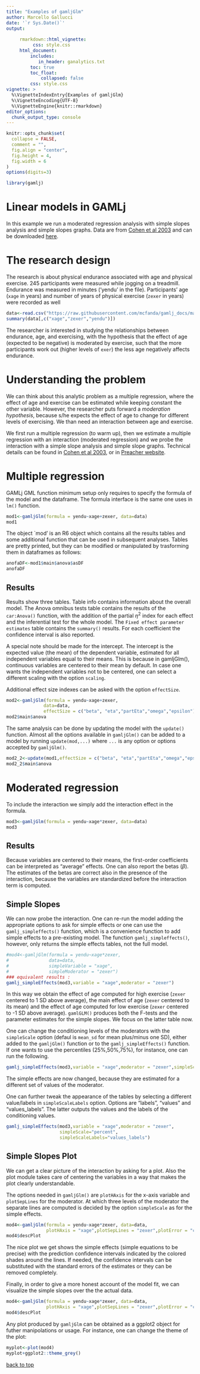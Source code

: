 ```yaml
---
title: "Examples of gamljGlm"
author: Marcello Gallucci
date: '`r Sys.Date()`'
output: 
  
     rmarkdown::html_vignette:
          css: style.css
     html_document:
         includes:
            in_header: ganalytics.txt
         toc: true
         toc_float:
             collapsed: false
         css: style.css
vignette: >
  %\VignetteIndexEntry{Examples of gamljGlm}
  %\VignetteEncoding{UTF-8}
  %\VignetteEngine{knitr::rmarkdown}
editor_options: 
  chunk_output_type: console
---
```


```r
knitr::opts_chunk$set(
  collapse = FALSE,
  comment = "",
  fig.align = "center",
  fig.height = 4,
  fig.width = 6
)
options(digits=3)

```

```r
library(gamlj)
```

# Linear models in GAMLj

In this example we run a moderated regression analysis with simple slopes analysis and simple slopes graphs. Data are from   [Cohen et al 2003](http://psycnet.apa.org/record/2002-18109-000) and can be downloaded  [here](https://github.com/mcfanda/gamlj_docs/blob/master/data/exercise.csv). 

# The research design

The research is about physical endurance associated with age and physical exercise. 245 participants were measured while jogging on a treadmill. Endurance was measured in minutes ('yendu' in the file). Participants' age (`xage` in years) and number of years of physical exercise (`zexer` in years) were recorded as well 

```r
data<-read.csv("https://raw.githubusercontent.com/mcfanda/gamlj_docs/master/data/exercise.csv")
summary(data[,c("xage","zexer","yendu")])

```


The researcher is interested in studying the relationships between endurance, age, and exercising, with the hypothesis that the effect of age (expected to be  negative) is moderated by exercise, such that the more participants work out (higher levels of `exer`) the less age negatively affects endurance. 

# Understanding the problem

We can think about this analytic problem as a multiple regression, where the effect of age and exercise can be estimated while keeping constant the other variable. However, the researcher puts forward a _moderation hypothesis_, because s/he expects the effect of age to change for different levels of exercising. We than need an interaction between age and exercise.

We first run a multiple regression (to warm up), then we estimate a multiple regression with an interaction (moderated regression) and we probe the interaction with a simple slope analysis and simple slope graphs. Technical details can be found in [Cohen et al 2003](http://psycnet.apa.org/record/2002-18109-000), or in [Preacher website](http://quantpsy.org/interact/interactions.htm).

# Multiple regression

GAMLj GML function minimum setup only requires to specify the formula of the model and the dataframe. The formula interface is the same one uses in `lm()` function.
```r
mod1<-gamljGlm(formula = yendu~xage+zexer, data=data)
mod1
```



The object `mod' is an R6 object which contains all the results tables and some additional function that can be used in subsequent analyses. Tables are pretty printed, but they can be modified or manipulated by trasforming them in dataframes as follows:

```r
anofaDF<-mod1$main$anova$asDF
anofaDF
```


## Results

Results show three tables. Table info contains information about the overall model. The Anova omnibus tests table contains the results of the `car:Anova()` function, with the addition of the partial $\eta^2$ index for each effect and the inferential test for the whole model. The `Fixed effect parameter estimates` table contains the `summary()` results. For each coefficient the confidence interval is also reported.

A special note should be made for the intercept. The intercept is the expected value (the mean) of the dependent variable, estimated for all independent variables equal to their means. This is because in gamljGlm(), continuous variables are centered to their mean by default. In case one wants the independent variables not to be centered, one can select a different scaling with the option `scaling`.

Additional effect size indexes can be asked with the option `effectSize`. 

```r
mod2<-gamljGlm(formula = yendu~xage+zexer, 
              data=data,
              effectSize = c("beta", "eta","partEta","omega","epsilon"))
mod2$main$anova
```

The same analysis can be done by updating the model with the `update()` function. Almost all the options available in `gamljGlm()` can be added to a model by running `update(mod,...)` where `...` is any option or options accepted by `gamljGlm()`.


```r
mod2_2<-update(mod1,effectSize = c("beta", "eta","partEta","omega","epsilon"))
mod2_2$main$anova
```



# Moderated regression

To include the interaction we simply add the interaction effect in the formula.

```r
mod3<-gamljGlm(formula = yendu~xage*zexer, data=data)
mod3
```

## Results

Because variables are centered to their means, the first-order coefficients can be interpreted as "average" effects. 
One can also report the betas ($\beta$). The estimates of the betas are correct also in the presence of the interaction, because the variables are standardized before the interaction term is computed.

## Simple Slopes

We can now probe the interaction. One can re-run the model adding the appropriate options to ask for simple effects or one can use the `gamlj_simpleffects()` function, which is a convenience function to add simple effects to a pre-existing model. The function  `gamlj_simpleffects()`, however, only returns the simple effects tables, not the full model.



```r
#mod4<-gamljGlm(formula = yendu~xage*zexer,
#               data=data,
#               simpleVariable = "xage",
#               simpleModerator = "zexer")
### equivalent results :
gamlj_simpleEffects(mod3,variable = "xage",moderator = "zexer")
```

In this way we obtain the effect of age computed for high exercise (`zexer` centered to 1 SD above average), the main effect of age (`zexer` centered to its mean) and the effect of age computed for low exercise (`zexer` centered to -1 SD above average). `gamlGLM()` produces both the F-tests and the parameter estimates for the simple slopes. We focus on the latter table now.


One can change the conditioning levels of the moderators with the `simpleScale` option (defaul is `mean_sd` for mean plus/minus one SD), either added to the `gamljGlm()` function or to the `gamlj_simpleEffects()` function. If one wants to use the percentiles (25%,50%,75%), for instance, one can run the following.

```r
gamlj_simpleEffects(mod3,variable = "xage",moderator = "zexer",simpleScale="percent")
```

The simple effects are now changed, because they are estimated for a different set of values of the moderator.

One can further tweak the appearance of the tables by selecting a different value/labels  in `simpleScaleLabels` option. Options are "labels", "values" and "values_labels". The latter outputs the values and the labels of the conditioning values.

```r
gamlj_simpleEffects(mod3,variable = "xage",moderator = "zexer",
                    simpleScale="percent", 
                    simpleScaleLabels="values_labels")
```



## Simple Slopes Plot

We can get a clear picture of the interaction by asking for a plot. Also the plot module takes care of centering the variables in a way that makes the plot clearly understandable. 


The options needed in `gamljGlm()` are `plotHAxis` for the x-axis variable and  `plotSepLines` for the moderator. At which three levels of the moderator the separate lines are computed is decided by the option `simpleScale` as for the simple effects. 


```r
mod4<-gamljGlm(formula = yendu~xage*zexer, data=data, 
               plotHAxis = "xage",plotSepLines = "zexer",plotError = "ci")
mod4$descPlot
```

The nice plot we get shows the simple effects (simple equations to be precise) with the prediction confidence intervals indicated by the colored shades around the lines. If needed, the confidence intervals can be substituted with the standard errors of the estimates or they can be removed completely.

Finally, in order to give a more honest account of the model fit, we can visualize the simple slopes over the the actual data. 

```r
mod4<-gamljGlm(formula = yendu~xage*zexer, data=data, 
               plotHAxis = "xage",plotSepLines = "zexer",plotError = "ci",plotRaw = TRUE)
mod4$descPlot
```

Any plot produced by `gamljGlm` can be obtained as a ggplot2 object for futher manipolations or usage. For instance, one can change the theme of the plot:

```r
myplot<-plot(mod4)
myplot+ggplot2::theme_grey()

```



[back to top](#linear-models-in-gamlj)